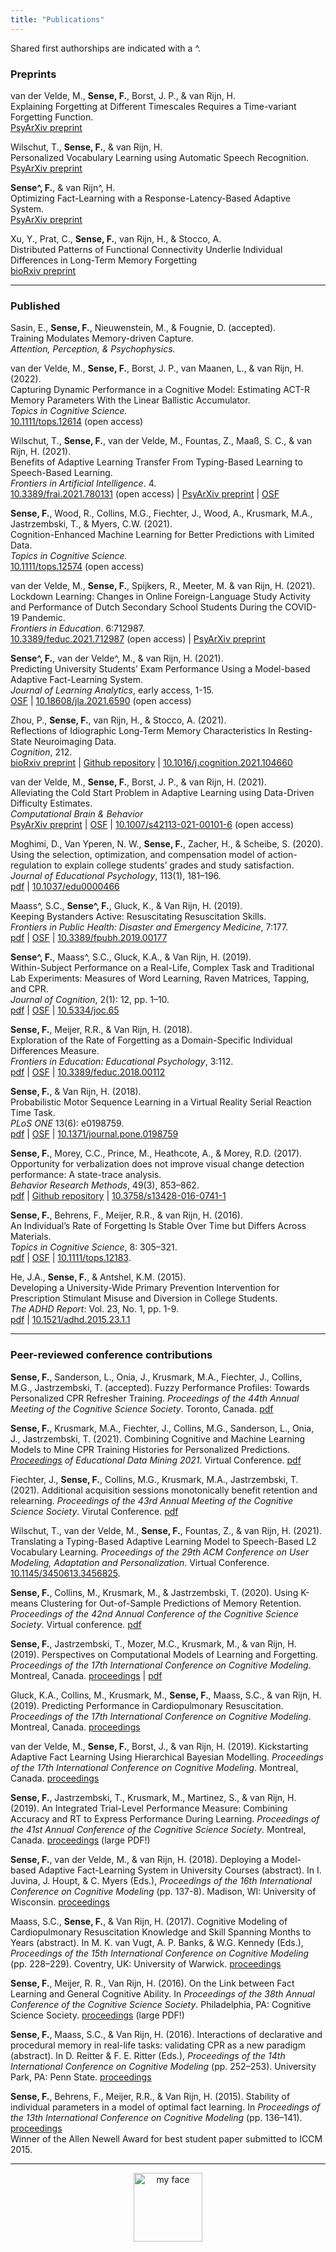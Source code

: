 ```yaml
---
title: "Publications"
---
```


Shared first authorships are indicated with a ^.

### Preprints

van der Velde, M., **Sense, F.**, Borst, J. P., & van Rijn, H.  
Explaining Forgetting at Different Timescales Requires a Time-variant Forgetting Function.    
<i class="far fa-file-pdf"></i> [PsyArXiv preprint](https://psyarxiv.com/d58n4)   

Wilschut, T., **Sense, F.**, & van Rijn, H.  
Personalized Vocabulary Learning using Automatic Speech Recognition.   
<i class="far fa-file-pdf"></i> [PsyArXiv preprint](https://psyarxiv.com/e5j6x/)   

**Sense^, F.**, & van Rijn^, H.  
Optimizing Fact-Learning with a Response-Latency-Based Adaptive System.   
<i class="far fa-file-pdf"></i> [PsyArXiv preprint](https://psyarxiv.com/chpgv/)   

Xu, Y., Prat, C., **Sense, F.**,  van Rijn, H., & Stocco, A.  
Distributed Patterns of Functional Connectivity Underlie Individual Differences in Long-Term Memory Forgetting  
<i class="far fa-file-pdf"></i> [bioRxiv preprint](https://doi.org/10.1101/2021.08.04.455133)  

-----

### Published

Sasin, E., **Sense, F.**, Nieuwenstein, M., & Fougnie, D. (accepted).  
Training Modulates Memory-driven Capture.  
*Attention, Perception, & Psychophysics.*   

van der Velde, M., **Sense, F.**, Borst, J. P., van Maanen, L., & van Rijn, H. (2022).  
Capturing Dynamic Performance in a Cognitive Model: Estimating ACT-R Memory Parameters With the Linear Ballistic Accumulator.  
*Topics in Cognitive Science.*  
<i class="fas fa-home"></i> [10.1111/tops.12614]( https://doi.org/10.1111/tops.12614) (open access)   

Wilschut, T., **Sense, F.**, van der Velde, M., Fountas, Z., Maaß, S. C., & van Rijn, H. (2021).  
Benefits of Adaptive Learning Transfer From Typing-Based Learning to Speech-Based Learning.   
*Frontiers in Artificial Intelligence*. 4.  
<i class="fas fa-home"></i> [10.3389/frai.2021.780131](https://doi.org/10.3389/frai.2021.780131) (open access) | <i class="far fa-file-pdf"></i> [PsyArXiv preprint](https://doi.org/10.31234/osf.io/wvghu) | <i class="far fa-file-alt"></i> [OSF](https://osf.io/cm72k/)  

**Sense, F.**, Wood, R., Collins, M.G., Fiechter, J., Wood, A., Krusmark, M.A., Jastrzembski, T., & Myers, C.W. (2021).  
Cognition-Enhanced Machine Learning for Better Predictions with Limited Data.  
*Topics in Cognitive Science.*  
<i class="fas fa-home"></i> [10.1111/tops.12574](http://doi.org/10.1111/tops.12574) (open access)

van der Velde, M., **Sense, F.**, Spijkers, R., Meeter, M. & van Rijn, H. (2021).  
Lockdown Learning: Changes in Online Foreign-Language Study Activity and Performance of Dutch Secondary School Students During the COVID-19 Pandemic.  
*Frontiers in Education*. 6:712987.  
<i class="fas fa-home"></i> [10.3389/feduc.2021.712987](https://doi.org/10.3389/feduc.2021.712987) (open access) | <i class="far fa-file-pdf"></i> [PsyArXiv preprint](https://doi.org/10.31234/osf.io/fr2v8)  

**Sense^, F.**, van der Velde^, M., & van Rijn, H. (2021).  
Predicting University Students’ Exam Performance Using a Model-based Adaptive Fact-Learning System.  
*Journal of Learning Analytics*, early access, 1-15.  
<i class="far fa-file-alt"></i> [OSF](https://osf.io/e28nw/) | <i class="fas fa-home"></i> [10.18608/jla.2021.6590](https://doi.org/10.18608/jla.2021.6590) (open access)  

Zhou, P., **Sense, F.**, van Rijn, H., & Stocco, A. (2021).  
Reflections of Idiographic Long-Term Memory Characteristics In Resting-State Neuroimaging Data.  
*Cognition*, 212.  
<i class="far fa-file-pdf"></i> [bioRxiv preprint](https://biorxiv.org/cgi/content/short/2020.04.18.047662v1) | <i class="fab fa-github"></i> [Github repository](https://github.com/UWCCDL/EEG_RateOfForgetting)  | <i class="fas fa-home"></i> [10.1016/j.cognition.2021.104660](https://doi.org/10.1016/j.cognition.2021.104660)  

van der Velde, M., **Sense, F.**, Borst, J. P., & van Rijn, H. (2021).  
Alleviating the Cold Start Problem in Adaptive Learning using Data-Driven Difficulty Estimates.  
*Computational Brain & Behavior*  
<i class="far fa-file-pdf"></i> [PsyArXiv preprint](https://doi.org/10.31234/osf.io/hf2vw) | <i class="far fa-file-alt"></i> [OSF](https://osf.io/snfyz/) | <i class="fas fa-home"></i> [10.1007/s42113-021-00101-6](https://doi.org/10.1007/s42113-021-00101-6) (open access)  

Moghimi, D., Van Yperen, N. W., **Sense, F.**, Zacher, H., & Scheibe, S. (2020).  
Using the selection, optimization, and compensation model of action-regulation to explain college students’ grades and study satisfaction.  
*Journal of Educational Psychology*, 113(1), 181–196.  
<i class="far fa-file-pdf"></i> [pdf](files/Moghimi_etal_2020_JEP.pdf) | <i class="fas fa-home"></i> [10.1037/edu0000466](https://doi.org/10.1037/edu0000466)

Maass^, S.C., **Sense^, F.**, Gluck, K., & Van Rijn, H. (2019).  
Keeping Bystanders Active: Resuscitating Resuscitation Skills.  
*Frontiers in Public Health: Disaster and Emergency Medicine*, 7:177.  
<i class="far fa-file-pdf"></i> [pdf](files/Maass_Sense_Gluck_VanRijn_2019.pdf) | <i class="far fa-file-alt"></i> [OSF](https://osf.io/zpjrt/) | <i class="fas fa-home"></i> [10.3389/fpubh.2019.00177](https://www.frontiersin.org/articles/10.3389/fpubh.2019.00177/full)

**Sense^, F.**, Maass^, S.C., Gluck, K.A., & Van Rijn, H. (2019).  
Within-Subject Performance on a Real-Life, Complex Task and Traditional Lab Experiments: Measures of Word Learning, Raven Matrices, Tapping, and CPR.  
*Journal of Cognition*, 2(1): 12, pp. 1–10.  
<i class="far fa-file-pdf"></i> [pdf](files/Sense_Maass_Gluck_vanRijn_2019.pdf) | <i class="far fa-file-alt"></i> [OSF](https://osf.io/m8bxe/)  | <i class="fas fa-home"></i> [10.5334/joc.65](https://www.journalofcognition.org/articles/10.5334/joc.65/) 

**Sense, F.**, Meijer, R.R., & Van Rijn, H. (2018).  
Exploration of the Rate of Forgetting as a Domain-Specific Individual Differences Measure.  
*Frontiers in Education: Educational Psychology*, 3:112.  
<i class="far fa-file-pdf"></i> [pdf](files/Sense_Meijer_vanRijn_2018.pdf) | <i class="far fa-file-alt"></i> [OSF](https://osf.io/yz7bn/)  | <i class="fas fa-home"></i> [10.3389/feduc.2018.00112](https://www.frontiersin.org/articles/10.3389/feduc.2018.00112/full)  

**Sense, F.**, & Van Rijn, H. (2018).  
Probabilistic Motor Sequence Learning in a Virtual Reality Serial Reaction Time Task.  
*PLoS ONE* 13(6): e0198759.  
<i class="far fa-file-pdf"></i> [pdf](files/Sense_vanRijn_2018.pdf) | <i class="far fa-file-alt"></i> [OSF](https://osf.io/exnvd/)  | <i class="fas fa-home"></i> [10.1371/journal.pone.0198759](https://journals.plos.org/plosone/article?id=10.1371/journal.pone.0198759) 

**Sense, F.**, Morey, C.C., Prince, M., Heathcote, A., & Morey, R.D. (2017).  
Opportunity for verbalization does not improve visual change detection performance: A state-trace analysis.  
*Behavior Research Methods*, 49(3), 853–862.  
<i class="far fa-file-pdf"></i> [pdf](files/Sense_etal_2016_BRM.pdf) | <i class="fab fa-github"></i> [Github repository](https://github.com/fsense/opportunity-verbalization-statetrace) | <i class="fas fa-home"></i> [10.3758/s13428-016-0741-1](https://link.springer.com/article/10.3758%2Fs13428-016-0741-1) 

**Sense, F.**, Behrens, F., Meijer, R.R., & van Rijn, H. (2016).  
An Individual’s Rate of Forgetting Is Stable Over Time but Differs Across Materials.  
*Topics in Cognitive Science*, 8: 305–321.  
<i class="far fa-file-pdf"></i> [pdf](files/Sense_Behrens_Meijer_VanRijn_2016.pdf) | <i class="far fa-file-alt"></i> [OSF](https://osf.io/yt9qs/) | <i class="fas fa-home"></i> [10.1111/tops.12183](https://onlinelibrary.wiley.com/doi/full/10.1111/tops.12183). 

He, J.A., **Sense, F.**, & Antshel, K.M. (2015).  
Developing a University-Wide Primary Prevention Intervention for Prescription Stimulant Misuse and Diversion in College Students.  
*The ADHD Report*: Vol. 23, No. 1, pp. 1-9.  
<i class="far fa-file-pdf"></i> [pdf](files/He_Sense_Antshel_2015.pdf) | <i class="fas fa-home"></i> [10.1521/adhd.2015.23.1.1](https://guilfordjournals.com/doi/pdf/10.1521/adhd.2015.23.1.1)


-----

### Peer-reviewed conference contributions

**Sense, F.**, Sanderson, L., Onia, J., Krusmark, M.A., Fiechter, J., Collins, M.G., Jastrzembski, T. (accepted). Fuzzy Performance Profiles: Towards Personalized CPR Refresher Training. *Proceedings of the 44th Annual Meeting of the Cognitive Science Society*. Toronto, Canada. <i class="far fa-file-pdf"></i> [pdf](files/Sense_etal_2022_CogSci.pdf)  

**Sense, F.**, Krusmark, M.A., Fiechter, J., Collins, M.G., Sanderson, L., Onia, J., Jastrzembski, T. (2021). Combining Cognitive and Machine Learning Models to Mine CPR Training Histories for Personalized Predictions. *[Proceedings](https://educationaldatamining.org/edm2021/proceedings/#full) of Educational Data Mining 2021*. Virtual Conference. <i class="far fa-file-pdf"></i> [pdf](files/Sense_etal_2021_EDM.pdf)  

Fiechter, J., **Sense, F.**, Collins, M.G., Krusmark, M.A., Jastrzembski, T. (2021). Additional acquisition sessions monotonically benefit retention and relearning. *Proceedings of the 43rd Annual Meeting of the Cognitive Science Society*. Virutal Conference. <i class="far fa-file-pdf"></i> [pdf](files/Fiechter_etal_2021_cogsci.pdf)  

Wilschut, T., van der Velde, M., **Sense, F.**, Fountas, Z., & van Rijn, H. (2021). Translating a Typing-Based Adaptive Learning Model to Speech-Based L2 Vocabulary Learning. *Proceedings of the 29th ACM Conference on User Modeling, Adaptation and Personalization*. Virtual Conference. <i class="fas fa-home"></i> [10.1145/3450613.3456825](https://doi.org/10.1145/3450613.3456825). 

**Sense, F.**, Collins, M., Krusmark, M., & Jastrzembski, T. (2020). Using K-means Clustering for Out-of-Sample Predictions of Memory Retention. *Proceedings of the 42nd Annual Conference of the Cognitive Science Society*. Virtual conference. <i class="far fa-file-pdf"></i> [pdf](files/Sense_Collins_Krusmark_Jastrzembski_2020_cogsci.pdf)  

**Sense, F.**, Jastrzembski, T., Mozer, M.C., Krusmark, M., & van Rijn, H. (2019). Perspectives on Computational Models of Learning and Forgetting. *Proceedings of the 17th International Conference on Cognitive Modeling*. Montreal, Canada. <i class="fas fa-link"></i> [proceedings](https://iccm-conference.neocities.org/2019/proceedings/index.html) | <i class="far fa-file-pdf"></i> [pdf](https://iccm-conference.neocities.org/2019/proceedings/papers/ICCM2019_paper_13.pdf)

Gluck, K.A., Collins, M., Krusmark, M., **Sense, F.**, Maass, S.C., & van Rijn, H. (2019). Predicting Performance in Cardiopulmonary Resuscitation. *Proceedings of the 17th International Conference on Cognitive Modeling*. Montreal, Canada. <i class="fas fa-link"></i> [proceedings](https://iccm-conference.neocities.org/2019/proceedings/index.html)

van der Velde, M., **Sense, F.**, Borst, J., & van Rijn, H. (2019). Kickstarting Adaptive Fact Learning Using Hierarchical Bayesian Modelling. *Proceedings of the 17th International Conference on Cognitive Modeling*. Montreal, Canada. <i class="fas fa-link"></i> [proceedings](https://iccm-conference.neocities.org/2019/proceedings/index.html)

**Sense, F.**, Jastrzembski, T., Krusmark, M., Martinez, S., & van Rijn, H. (2019). An Integrated Trial-Level Performance Measure: Combining Accuracy and RT to Express Performance During Learning. *Proceedings of the 41st Annual Conference of the Cognitive Science Society*. Montreal, Canada. <i class="far fa-file-pdf"></i> [proceedings](https://cognitivesciencesociety.org/wp-content/uploads/2019/07/cogsci19_proceedings-8July2019-compressed.pdf) (large PDF!)

**Sense, F.**, van der Velde, M., & van Rijn, H. (2018). Deploying a Model-based Adaptive Fact-Learning System in University Courses (abstract). In I. Juvina, J. Houpt, & C. Myers (Eds.), *Proceedings of the 16th International Conference on Cognitive Modeling* (pp. 137-8). Madison, WI: University of Wisconsin. <i class="fas fa-link"></i> [proceedings](https://iccm-conference.github.io/previous.html) 

Maass, S.C., **Sense, F.**, & Van Rijn, H. (2017). Cognitive Modeling of Cardiopulmonary Resuscitation Knowledge and Skill Spanning Months to Years (abstract). In M. K. van Vugt, A. P. Banks, & W.G. Kennedy (Eds.), *Proceedings of the 15th International Conference on Cognitive Modeling* (pp. 228–229). Coventry, UK: University of Warwick. <i class="fas fa-link"></i> [proceedings](https://iccm-conference.github.io/previous.html) 

**Sense, F.**, Meijer, R. R., Van Rijn, H. (2016). On the Link between Fact Learning and General Cognitive Ability. In *Proceedings of the 38th Annual Conference of the Cognitive Science Society*. Philadelphia, PA: Cognitive Science Society. <i class="far fa-file-pdf"></i> [proceedings](https://cognitivesciencesociety.org/wp-content/uploads/2019/03/cogsci2016_proceedings.pdf) (large PDF!)   

**Sense, F.**, Maass, S.C., & Van Rijn, H. (2016). Interactions of declarative and procedural memory in real-life tasks: validating CPR as a new paradigm (abstract). In D. Reitter & F. E. Ritter (Eds.), *Proceedings of the 14th International Conference on Cognitive Modeling* (pp. 252–253). University Park, PA: Penn State. <i class="fas fa-link"></i> [proceedings](http://acs.ist.psu.edu/iccm2016/proceedings/) 

**Sense, F.**, Behrens, F., Meijer, R.R., & Van Rijn, H. (2015). Stability of individual parameters in a model of optimal fact learning. In *Proceedings of the 13th International Conference on Cognitive Modeling* (pp. 136–141). <i class="fas fa-link"></i> [proceedings](https://iccm-conference.neocities.org/2019/proceedings/index.html)  
Winner of the Allen Newell Award for best student paper submitted to ICCM 2015.


-----

<div style="text-align:center"> <img src="./img/FlorianSense.png" alt="my face" width="110" height="110" /> </div>